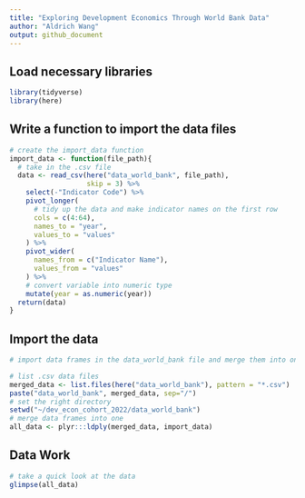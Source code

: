 ```yaml
---
title: "Exploring Development Economics Through World Bank Data"
author: "Aldrich Wang"
output: github_document
---
```


## Load necessary libraries

```r
library(tidyverse)
library(here)
```

## Write a function to import the data files

```r
# create the import_data function
import_data <- function(file_path){
  # take in the .csv file
  data <- read_csv(here("data_world_bank", file_path), 
                   skip = 3) %>%
    select(-"Indicator Code") %>%
    pivot_longer(
      # tidy up the data and make indicator names on the first row
      cols = c(4:64),
      names_to = "year",
      values_to = "values"
    ) %>%
    pivot_wider(
      names_from = c("Indicator Name"),
      values_from = "values"
    ) %>%
    # convert variable into numeric type
    mutate(year = as.numeric(year))
  return(data)
}
```

## Import the data

```r
# import data frames in the data_world_bank file and merge them into one

# list .csv data files
merged_data <- list.files(here("data_world_bank"), pattern = "*.csv")
paste("data_world_bank", merged_data, sep="/")
# set the right directory
setwd("~/dev_econ_cohort_2022/data_world_bank")
# merge data frames into one
all_data <- plyr:::ldply(merged_data, import_data)  
```

## Data Work 

```r
# take a quick look at the data
glimpse(all_data)
```
